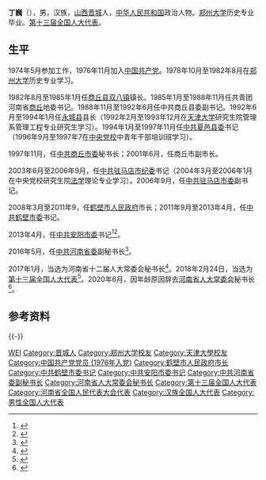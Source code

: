 {{Infobox officeholder
| 姓名          = 丁巍
| 性別                      = 男
| 民族                        = [[汉族|汉族]]
| 出生日期                  = {{birth year and age|1957|4}}
| 出生地點                  = 
| 國籍                      = {{中华人民共和国}}
| 政黨                      = {{中国共产党}}
| 母校                      = [[郑州大学|郑州大学]]
}}
'''丁巍'''（{{bd|1957年|4月||catIdx=D丁}}），男，汉族，[[山西|山西]][[晋城|晋城]]人，[[中华人民共和国|中华人民共和国]]政治人物。[[郑州大学|郑州大学]]历史专业毕业。[[第十三届全国人大代表|第十三届全国人大代表]]。

== 生平 ==
1974年5月参加工作，1976年11月加入[[中国共产党|中国共产党]]。1978年10月至1982年8月在[[郑州大学|郑州大学]]历史专业学习。

1982年8月至1985年1月任[[商丘县|商丘县]][[双八镇|双八镇]]镇长。1985年1月至1988年11月任共青团河南省[[商丘|商丘]]地委书记。1988年11月至1992年6月任中共商丘县委副书记。1992年6月至1994年1月任[[永城县|永城县]]县长（1992年2月至1993年12月在[[天津大学|天津大学]]研究生院管理系管理工程专业研究生学习）。1994年1月至1997年11月任[[中共夏邑县委|中共夏邑县委]]书记（1996年9月至1997年7在[[中央党校|中央党校]]中青年干部培训班学习）。

1997年11月，任[[中共商丘市委|中共商丘市委]]秘书长；2001年6月，任商丘市副市长。

2003年6月至2006年9月，任[[中共驻马店市纪委|中共驻马店市纪委]]书记（2004年3月至2006年1月在中央党校研究生院[[法学|法学]]理论专业学习）。2006年9月，任[[中共驻马店市委|中共驻马店市委]]副书记。

2008年3月至2011年9，任[[鹤壁市人民政府|鹤壁市人民政府]]市长；2011年9月至2013年4月，任[[中国共产党鹤壁市委员会|中共鹤壁市委]]书记。

2013年4月，任[[中共安阳市委|中共安阳市委]]书记<ref>{{cite web |url=http://www.aynews.net.cn/Article/2013/201304/231500.html |language= |title=安阳市委书记丁巍同志简历 |publisher=安阳日报 |date=2013-04-08 |accessdate= |archive-url=https://web.archive.org/web/20150325225505/http://www.aynews.net.cn/Article/2013/201304/231500.html |archive-date=2015-03-25 |dead-url=yes }}</ref><ref>{{cite web |url=http://www.chinadaily.com.cn/hqcj/zxqxb/2013-04-08/content_8697558.html |language= |title=丁巍任河南安阳市委书记 张笑东被免职(简历) |publisher=中国经济网 |date=2013-04-08 |accessdate= |archive-url=https://web.archive.org/web/20160605120805/http://www.chinadaily.com.cn/hqcj/zxqxb/2013-04-08/content_8697558.html |archive-date=2016-06-05 |dead-url=yes }}</ref>。

2016年5月，任[[中共河南省委|中共河南省委]]副秘书长<ref>{{cite news|accessdate=2016-05-16|url=http://www.thepaper.cn/newsDetail_forward_1469033|title=河南省一天内集中任命平顶山信阳许昌安阳焦作5市市委书记|publisher=澎湃新闻|archive-date=2016-06-10|archive-url=https://web.archive.org/web/20160610133903/http://www.thepaper.cn/newsDetail_forward_1469033|dead-url=no}}</ref>。

2017年1月，当选为河南省十二届人大常委会秘书长<ref>{{cite web |url=http://district.ce.cn/newarea/sddy/201701/20/t20170120_19760697.shtml |language= |title=丁巍任河南省人大常委会秘书长 张启生不再担任 |publisher=中国经济网 |date=2017年1月20日 |accessdate= |archive-date=2019年5月12日 |archive-url=https://web.archive.org/web/20190512141304/http://district.ce.cn/newarea/sddy/201701/20/t20170120_19760697.shtml |dead-url=no }}</ref>。2018年2月24日，当选为[[第十三届全国人大代表|第十三届全国人大代表]]<ref>{{Cite web|title=（受权发布）中华人民共和国第十三届全国人民代表大会代表名单-中新网|url=http://www.chinanews.com/gn/2018/02-25/8453959.shtml|accessdate=2021-02-13|work=中新网|archive-date=2018-02-27|archive-url=https://web.archive.org/web/20180227031724/http://www.chinanews.com/gn/2018/02-25/8453959.shtml}}</ref>。2020年6月，因年龄原因辞去[[河南省人大常委会|河南省人大常委会]]秘书长<ref>{{cite web |url=http://district.ce.cn/newarea/sddy/202006/04/t20200604_35043299.shtml |language= |title=丁巍辞去河南省人大常委会秘书长职务 |publisher=中国经济网 |date=2020-06-04 |accessdate=2020-06-04 |archive-date=2020-06-04 |archive-url=https://web.archive.org/web/20200604045100/http://district.ce.cn/newarea/sddy/202006/04/t20200604_35043299.shtml |dead-url=no }}</ref>。

== 参考资料 ==
{{reflist}}

{{-}}
{{start box}}
{{s-ppo|cpc}}
{{s-before|[[张笑东|张笑东]]}}
{{s-title|[[中国共产党安阳市委员会|中国共产党安阳市委员会]]书记|2013年4月－2016年5月}}
{{s-after|[[李公乐_(1962年)|李公乐]]}}
{{s-before|[[郭迎光|郭迎光]]}}
{{s-title|[[中国共产党鹤壁市委员会|中国共产党鹤壁市委员会]]书记|2011年9月－2013年4月}}
{{s-after|[[魏小东|魏小东]]}}
{{s-gov|prc}}
{{s-before|[[李培育|李培育]]}}
{{s-title|[[鹤壁市人民政府|鹤壁市人民政府]]市长|2008年3月－2011年9月}}
{{s-after|[[魏小东|魏小东]]}}
{{s-par|prc-lpc}}
{{s-before|[[张启生|张启生]]}}
{{s-title|[[河南省人民代表大会常务委员会|河南省人民代表大会常务委员会]]秘书长|2017年1月－2020年6月}}
{{s-after|[[吉炳伟|吉炳伟]]}}
{{s-end}}

{{Authority control}}

{{DEFAULTSORT:Ding丁}}
[[Category:丁姓|WEI]]
[[Category:晋城人|Category:晋城人]]
[[Category:郑州大学校友|Category:郑州大学校友]]
[[Category:天津大學校友|Category:天津大學校友]]
[[Category:中国共产党党员_(1976年入党)|Category:中国共产党党员 (1976年入党)]]
[[Category:鹤壁市人民政府市长|Category:鹤壁市人民政府市长]]
[[Category:中共鹤壁市委书记|Category:中共鹤壁市委书记]]
[[Category:中共安阳市委书记|Category:中共安阳市委书记]]
[[Category:中共河南省委副秘书长|Category:中共河南省委副秘书长]]
[[Category:河南省人大常委会秘书长|Category:河南省人大常委会秘书长]]
[[Category:第十三届全国人大代表|Category:第十三届全国人大代表]]
[[Category:河南省全国人民代表大会代表|Category:河南省全国人民代表大会代表]]
[[Category:汉族全国人大代表|Category:汉族全国人大代表]]
[[Category:男性全国人大代表|Category:男性全国人大代表]]